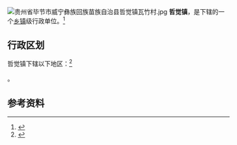{{中国乡级行政区|52/05/26/106/000}}
[[File:贵州省毕节市威宁彝族回族苗族自治县哲觉镇瓦竹村.jpg|thumb]]
'''哲觉镇'''，是{{PRC admin/fullname|52/05/26/106/000|3}}下辖的一个[[乡镇|乡镇]]级行政单位。<ref>{{PRC admin/ref sgc|{{PRC admin/parent|52/05/26/106/000}}}}</ref>

== 行政区划 ==

哲觉镇下辖以下地区：<ref>{{PRC admin/ref sgc|52/05/26/106/000}}</ref>

{{PRC admin/children|52/05/26/106/000}}。

== 参考资料 ==

{{reflist}}

{{行政区划小作品}}
{{PRC admin/navcat|52/05/26/106/000}}